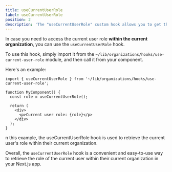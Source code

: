 ```yaml
---
title: useCurrentUserRole
label: useCurrentUserRole
position: 2
description: 'The "useCurrentUserRole" custom hook allows you to get the current user role within the selected organization'
---
```


In case you need to access the current user role **within the current organization**, you can use the `useCurrentUserRole` hook.

To use this hook, simply import it from the `~/lib/organizations/hooks/use-current-user-role` module, and then call it from your component.

Here's an example:

```tsx
import { useCurrentUserRole } from '~/lib/organizations/hooks/use-current-user-role';

function MyComponent() {
  const role = useCurrentUserRole();

  return (
    <div>
      <p>Current user role: {role}</p>
    </div>
  );
}
```

n this example, the useCurrentUserRole hook is used to retrieve the current user's role within their current organization.

Overall, the `useCurrentUserRole` hook is a convenient and easy-to-use way to retrieve the role of the current user within their current organization in your Next.js app.